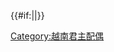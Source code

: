 {{Navbox
|state   = {{{state|autocollapse}}}
|name = 趙朝、吳朝王后
|title = [[南越國|趙朝]]、[[吳朝]][[越南皇后及妃嬪列表#趙|王后]]
| style  = width:650px; background:#2F4F4F
|  group1 = 趙朝王后
|  list1 = 
 {{Navbox|child
  |evenodd = swap
  | group1 = [[赵婴齐 (南越国)|明王]]
  | list1  = [[橙后|王后橙氏]] - [[樛后|王后樛氏]]
}}
|  group2 = 吳朝王后
|  list2 = 
 {{Navbox|child
  |evenodd = swap
  | group1 = [[吳權|先主]]
  | list1  = [[楊國母|王后楊氏]]
}}
|}}<includeonly>{{#if:{{{1|}}}||}}</includeonly><noinclude>
[[Category:越南皇后列表模板|{{PAGENAME}}]]
[[Category:越南君主配偶]]